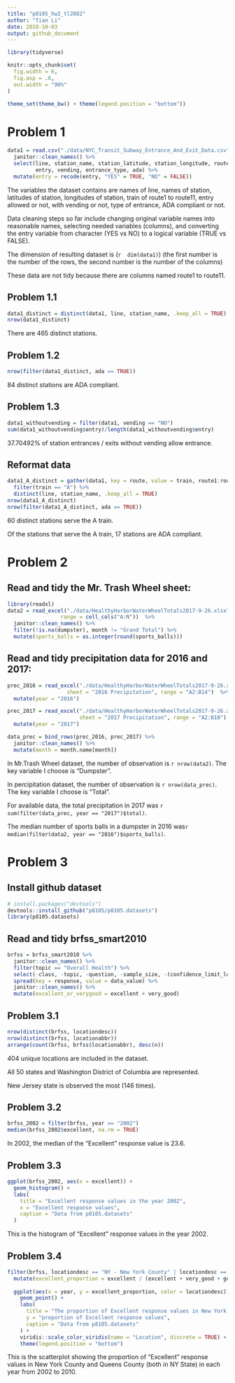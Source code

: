 ```yaml
---
title: "p8105_hw2_tl2882"
author: "Tian Li"
date: 2018-10-03
output: github_document
---
```


```r
library(tidyverse)

knitr::opts_chunk$set(
  fig.width = 6,
  fig.asp = .6,
  out.width = "90%"
)

theme_set(theme_bw() + theme(legend.position = "bottom"))
```

# Problem 1

```r
data1 = read.csv("./data/NYC_Transit_Subway_Entrance_And_Exit_Data.csv") %>% 
  janitor::clean_names() %>% 
  select(line, station_name, station_latitude, station_longitude, route1:route11,
         entry, vending, entrance_type, ada) %>% 
  mutate(entry = recode(entry, "YES" = TRUE, "NO" = FALSE))
```

The variables the dataset contains are names of line, names of station, latitudes of station, longitudes of station, train of route1 to route11, entry allowed or not, with vending or not, type of entrance, ADA compliant or not.

Data cleaning steps so far include changing original variable names into reasonable names, selecting needed variables (columns), and converting the entry variable from character (YES vs NO) to a logical variable (TRUE vs FALSE).

The dimension of resulting dataset is (```r  dim(data1) ```) (the first number is the number of the rows, the second number is the number of the columns)

These data are not tidy because there are columns named route1 to route11.

## Problem 1.1

```r
data1_distinct = distinct(data1, line, station_name, .keep_all = TRUE)
nrow(data1_distinct)
```

There are 465 distinct stations.

## Problem 1.2

```r
nrow(filter(data1_distinct, ada == TRUE))
```

84 distinct stations are ADA compliant.

## Problem 1.3

```r
data1_withoutvending = filter(data1, vending == "NO")
sum(data1_withoutvending$entry)/length(data1_withoutvending$entry)
```

37.70492% of station entrances / exits without vending allow entrance.

## Reformat data
```r
data1_A_distinct = gather(data1, key = route, value = train, route1:route11) %>% 
  filter(train == "A") %>% 
  distinct(line, station_name, .keep_all = TRUE)
nrow(data1_A_distinct)
nrow(filter(data1_A_distinct, ada == TRUE))
```

60 distinct stations serve the A train.

Of the stations that serve the A train, 17 stations are ADA compliant.

# Problem 2

## Read and tidy the Mr. Trash Wheel sheet:

```r
library(readxl)
data2 = read_excel("./data/HealthyHarborWaterWheelTotals2017-9-26.xlsx",
                 range = cell_cols("A:N"))  %>% 
  janitor::clean_names() %>% 
  filter(!is.na(dumpster), month != "Grand Total") %>% 
  mutate(sports_balls = as.integer(round(sports_balls)))
```

## Read and tidy precipitation data for 2016 and 2017:

```r
prec_2016 = read_excel("./data/HealthyHarborWaterWheelTotals2017-9-26.xlsx",
                   sheet = "2016 Precipitation", range = "A2:B14")  %>% 
  mutate(year = "2016")

prec_2017 = read_excel("./data/HealthyHarborWaterWheelTotals2017-9-26.xlsx",
                       sheet = "2017 Precipitation", range = "A2:B10")  %>% 
  mutate(year = "2017")

data_prec = bind_rows(prec_2016, prec_2017) %>% 
  janitor::clean_names() %>%
  mutate(month = month.name[month])
```

In Mr.Trash Wheel dataset, the number of observation is ```r nrow(data2)```. The key variable I choose is "Dumpster".

In percipitation dataset, the number of observation is ```r nrow(data_prec)```. The key variable I choose is "Total".

For available data, the total precipitation in 2017 was ```r sum(filter(data_prec, year == "2017")$total)```.

The median number of sports balls in a dumpster in 2016 was```r median(filter(data2, year == "2016")$sports_balls)```.

# Problem 3

## Install github dataset

```r
# install.packages("devtools")
devtools::install_github("p8105/p8105.datasets")
library(p8105.datasets)
```

## Read and tidy brfss_smart2010

```r
brfss = brfss_smart2010 %>% 
  janitor::clean_names() %>%
  filter(topic == "Overall Health") %>% 
  select(-class, -topic, -question, -sample_size, -(confidence_limit_low:geo_location)) %>% 
  spread(key = response, value = data_value) %>% 
  janitor::clean_names() %>%
  mutate(excellent_or_verygood = excellent + very_good)
```

## Problem 3.1

```r
nrow(distinct(brfss, locationdesc))
nrow(distinct(brfss, locationabbr))
arrange(count(brfss, brfss$locationabbr), desc(n))
```

404 unique locations are included in the dataset.

All 50 states and Washington District of Columbia are represented.

New Jersey state is observed the most (146 times).

## Problem 3.2

```r
brfss_2002 = filter(brfss, year == "2002")
median(brfss_2002$excellent, na.rm = TRUE)
```

In 2002, the median of the “Excellent” response value is 23.6.

## Problem 3.3

```r
ggplot(brfss_2002, aes(x = excellent)) +
  geom_histogram() + 
  labs(
    title = "Excellent response values in the year 2002", 
    x = "Excellent response values", 
    caption = "Data from p8105.datasets"
  )
```

This is the histogram of “Excellent” response values in the year 2002.

## Problem 3.4

```r
filter(brfss, locationdesc == "NY - New York County" | locationdesc == "NY - Queens County") %>% 
  mutate(excellent_proportion = excellent / (excellent + very_good + good + fair + poor)) %>%
  
  ggplot(aes(x = year, y = excellent_proportion, color = locationdesc)) + 
    geom_point() + 
    labs(
      title = "The proportion of Excellent response values in New York and Queens County from 2002 to 2010",
      y = "proportion of Excellent response values", 
      caption = "Data from p8105.datasets"
    ) + 
    viridis::scale_color_viridis(name = "Location", discrete = TRUE) + 
    theme(legend.position = "bottom")
```

This is the scatterplot showing the proportion of “Excellent” response values in New York County and Queens County (both in NY State) in each year from 2002 to 2010.